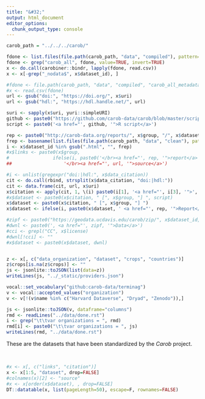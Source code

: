 ```yaml
---
title: "&#32;"
output: html_document
editor_options: 
  chunk_output_type: console
---
```


```r
carob_path = "../../../carob/"

fdone <- list.files(file.path(carob_path, "data", "compiled"), pattern="_metadata.csv$", full=TRUE)
fdone <- grep("carob_all", fdone, value=TRUE, invert=TRUE)
x <- do.call(carobiner::bindr, lapply(fdone, read.csv))
x <- x[-grep("_nodata$", x$dataset_id), ]

#fdone <- file.path(carob_path, "data", "compiled", "carob_all_metadata.csv")
#x <- read.csv(fdone)
url <- gsub("doi:", "https://doi.org/", x$uri)
url <- gsub("hdl:", "https://hdl.handle.net/", url)

suri <- sapply(x$uri, yuri::simpleURI)
github <- paste0("https://github.com/carob-data/carob/blob/master/scripts/", x$group, "/", suri, ".R")
script <- paste0('<a href="', github, '">R script</a>')

rep <- paste0("http://carob-data.org/reports/", x$group, "/", x$dataset_id, ".html")
frep <- basename(list.files(file.path(carob_path, "data", "clean"), pattern="html$", recursive = TRUE))
i <- x$dataset_id %in% gsub(".html", "", frep)
#x$links <- paste0(x$group, 
#                ifelse(i, paste0('</br><a href="', rep, '">report</a>'), ""), "")
##                   '</br><a href="', url, '">source</a>')

#i <- unlist(gregexpr("doi:|hdl:", x$data_citation))
cit <- do.call(rbind, strsplit(x$data_citation, "doi:|hdl:"))
cit <- data.frame(cit, url, x$uri)
x$citation <- apply(cit, 1, \(i) paste0(i[1], '<a href="', i[3], '">', i[4], '</a>'))
#x$dataset <- paste0(x$citation, " [", x$group, "] ", script)
x$dataset <- paste0(x$citation, " [", x$group, "] ")
x$dataset <- ifelse(i, paste0(x$dataset, ' <a href="', rep, '">Report</a>'), x$dataset)

#zipf <- paste0("https://geodata.ucdavis.edu/carob/zip/", x$dataset_id, ".zip")
#dwnl <- paste0(', <a href="', zipf, '">Data</a>')
#cci <- grepl("CC", x$license)
#dwnl[!cci] <- ""
#x$dataset <- paste0(x$dataset, dwnl)


z <- x[, c("data_organization", "dataset", "crops", "countries")]
z$crops[is.na(z$crops)] <- ""
js <- jsonlite::toJSON(list(data=z))
writeLines(js, "../_static/providers.json")

vocal::set_vocabulary("github:carob-data/terminag")
v <- vocal::accepted_values("organization")
v <- v[!(v$name %in% c("Harvard Dataverse", "Dryad", "Zenodo")),]

js <- jsonlite::toJSON(v, dataframe="columns")
rmd <- readLines("../data/done.rst")
i <- grep("\t\tvar organizations = ", rmd)
rmd[i] <- paste0("\t\tvar organizations = ", js)
writeLines(rmd, "../data/done.rst")

```

These are the datasets that have been standardized by the *Carob* project.

</br>

```r
#x <- x[, c("links", "citation")]
x <- x[1:5, "dataset", drop=FALSE]
#colnames(x)[2] <- "source"
#x <- x[order(x$dataset), , drop=FALSE]
DT::datatable(x, list(pageLength=50), escape=F, rownames=FALSE)
```

